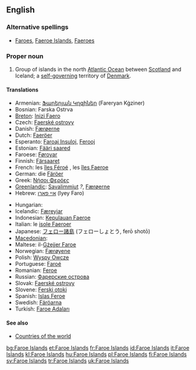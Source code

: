 {{wikipedia}}
==English==

===Alternative spellings===
* [[Faroes]], [[Faeroe Islands]], [[Faeroes]]

===Proper noun===
{{en-proper noun}}

# Group of islands in the north [[Atlantic Ocean]] between [[Scotland]] and Iceland; a [[self-governing]] territory of [[Denmark]].

====Translations====
{{trans-top|group of islands between Scotland and Iceland}}
* Armenian: [[Ֆարերյան Կղզիներ]] (Fareryan Kġziner)
* Bosnian: Farska Ostrva {{n|p}}
* [[Breton]]: [[Inizi Faero]]
* Czech: [[Faerské ostrovy]] {{m|p}}
* Danish: [[Færøerne]] {{c|p}}
* Dutch: [[Faeröer]]
* Esperanto: [[Faroaj Insuloj]], [[Ferooj]]
* Estonian: [[Fääri saared]]
* Faroese: [[Føroyar]] {{f|p}}
* Finnish: [[Färsaaret]]
* French: les [[îles Féroé]] {{f|p}}, les [[îles Faeroe]] {{f|p}}
* German: die [[Färöer]]
* Greek: [[Νήσοι Φερόες]] {{n|p}}
* [[Greenlandic]]: [[Savalimmiut]] ''?'', [[Færøerne]]
* Hebrew: [[איי פארו]] (Iyey Faro)
{{trans-mid}}
* Hungarian: {{t|hu|Feröer-szigetek|p}}
* Icelandic: [[Færeyjar]] {{f|p}}
* Indonesian: [[Kepulauan Faeroe]]
* Italian: le [[isole Faeroer]] {{f|p}}
* Japanese: [[フェロー諸島]] (フェローしょとう, ferō shotō)
* [[Macedonian]]: {{t|mk|Фарски Острови|m|p|tr=Fárski Óstrovi|sc=Cyrl}}
* Maltese: il-[[Gżejjer Faroe]]
* Norwegian: [[Færøyene]]
* Polish: [[Wyspy Owcze]] {{f|p}}
* Portuguese: [[Faroé]]
* Romanian: [[Feroe]]
* Russian: [[Фарерские острова]]
* Slovak: [[Faerské ostrovy]] {{m|p}}
* Slovene: [[Ferski otoki]] {{m|p}}
* Spanish: [[Islas Feroe]] {{f|p}}
* Swedish: [[Färöarna]]
* Turkish: [[Faroe Adaları]]
{{trans-bottom}}

====See also====
* [[Appendix:Countries of the world|Countries of the world]]

[[bg:Faroe Islands]]
[[et:Faroe Islands]]
[[fr:Faroe Islands]]
[[id:Faroe Islands]]
[[it:Faroe Islands]]
[[kl:Faroe Islands]]
[[hu:Faroe Islands]]
[[pl:Faroe Islands]]
[[fi:Faroe Islands]]
[[sv:Faroe Islands]]
[[tr:Faroe Islands]]
[[uk:Faroe Islands]]